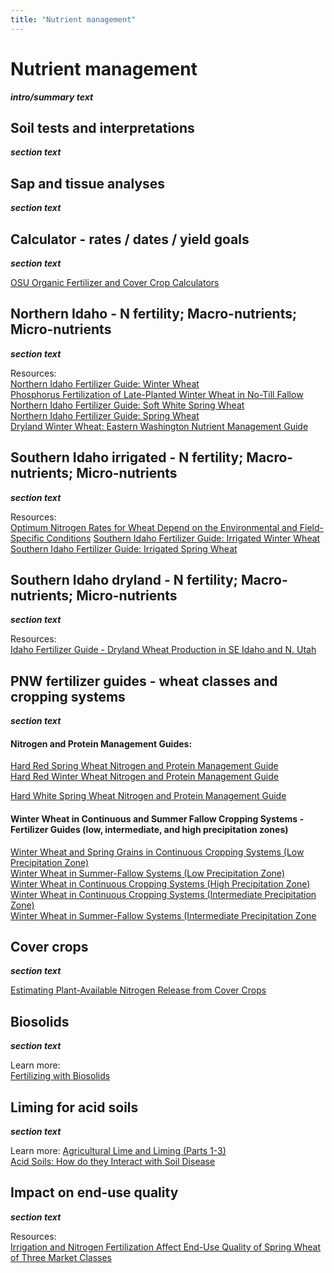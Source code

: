 ```yaml
---
title: "Nutrient management"
---
```


# Nutrient management
***intro/summary text***

## Soil tests and interpretations
***section text***

## Sap and tissue analyses
***section text***

## Calculator - rates / dates / yield goals
***section text***

[OSU Organic Fertilizer and Cover Crop Calculators](https://smallfarms.oregonstate.edu/calculator)  

## Northern Idaho - N fertility; Macro-nutrients; Micro-nutrients
***section text***

Resources:  
[Northern Idaho Fertilizer Guide: Winter Wheat](https://www.uidaho.edu/-/media/uidaho-responsive/files/extension/publications/cis/cis0453.pdf)  
[Phosphorus Fertilization of Late-Planted Winter Wheat in No-Till Fallow](https://extension.oregonstate.edu/catalog/pub/pnw-631-phosphorus-fertilization-late-planted-winter-wheat-no-till-fallow)  
[Northern Idaho Fertilizer Guide: Soft White Spring Wheat](https://www.uidaho.edu/-/media/UIdaho-Responsive/Files/Extension/publications/cis/cis1101.pdf)  
[Northern Idaho Fertilizer Guide: Spring Wheat](https://objects.lib.uidaho.edu/uiext/uiext30490.pdf)  
[Dryland Winter Wheat: Eastern Washington Nutrient Management Guide](https://pubs.extension.wsu.edu/dryland-winter-wheat-eastern-washington-nutrient-management-guide)  


## Southern Idaho irrigated - N fertility; Macro-nutrients; Micro-nutrients
***section text***

Resources:  
[Optimum Nitrogen Rates for Wheat Depend on the Environmental and Field-Specific Conditions](https://verso.uidaho.edu/esploro/outputs/newsletterArticle/Optimum-Nitrogen-Rates-for-Wheat-Depend/996749626401851)
[Southern Idaho Fertilizer Guide: Irrigated Winter Wheat](https://www.uidaho.edu/-/media/uidaho-responsive/files/extension/publications/cis/cis0373.pdf)  
[Southern Idaho Fertilizer Guide: Irrigated Spring Wheat](https://idahodocs.contentdm.oclc.org/digital/collection/p16293coll6/id/78702)  


## Southern Idaho dryland - N fertility; Macro-nutrients; Micro-nutrients
***section text***

Resources:  
[Idaho Fertilizer Guide - Dryland Wheat Production in SE Idaho and N. Utah](https://objects.lib.uidaho.edu/uiext/uiext30376.pdf)


## PNW fertilizer guides - wheat classes and cropping systems
***section text***

#### Nitrogen and Protein Management Guides:  
[Hard Red Spring Wheat Nitrogen and Protein Management Guide](https://s3-us-west-2.amazonaws.com/smallgrains.wsu.edu/uploads/2019/03/Hard-Red-Spring-Wheat-Nitrogen-and-Protein-Brief-from-the-WA-Grain-Commission.pdf)  
[Hard Red Winter Wheat Nitrogen and Protein Management Guide](https://wpcdn.web.wsu.edu/cahnrs/uploads/sites/16/Hard-Red-Winter-Wheat-Nitrogen-and-Protein-Brief-from-WA-Grain-Commission-2.pdf)

[Hard White Spring Wheat Nitrogen and Protein Management Guide](https://wpcdn.web.wsu.edu/cahnrs/uploads/sites/16/Hard-White-Spring-Wheat-Nitrogen-and-Protein-Brief-from-the-WA-Grain-Commission-1.pdf)

#### Winter Wheat in Continuous and Summer Fallow Cropping Systems - Fertilizer Guides (low, intermediate, and high precipitation zones)  
[Winter Wheat and Spring Grains in Continuous Cropping Systems (Low Precipitation Zone)](https://extension.oregonstate.edu/catalog/pub/fg-81-winter-wheat-spring-grains-continuous-cropping-systems-low-precipitation-zone)  
[Winter Wheat in Summer-Fallow Systems (Low Precipitation Zone)](https://extension.oregonstate.edu/catalog/pub/fg-80-winter-wheat-summer-fallow-systems-low-precipitation-zone-fertilizer-guide )  
[Winter Wheat in Continuous Cropping Systems (High Precipitation Zone)](https://extension.oregonstate.edu/catalog/pub/fg-84-winter-wheat-continuous-cropping-systems-high-precipitation-zone-fertilizer-guide)  
[Winter Wheat in Continuous Cropping Systems (Intermediate Precipitation Zone)](https://extension.oregonstate.edu/catalog/pub/fg-83-winter-wheat-continuous-cropping-systems-intermediate-precipitation-zone)  
[Winter Wheat in Summer-Fallow Systems (Intermediate Precipitation Zone](https://extension.oregonstate.edu/catalog/pub/fg-82-winter-wheat-summer-fallow-systems-intermediate-precipitation-zone-fertilizer)  


## Cover crops
***section text***

[Estimating Plant-Available Nitrogen Release from Cover Crops](https://extension.oregonstate.edu/catalog/pub/pnw-636-estimating-plant-available-nitrogen-release-cover-crops)


## Biosolids
***section text***

Learn more:  
[Fertilizing with Biosolids](https://extension.oregonstate.edu/catalog/pub/pnw-508-fertilizing-biosolids)


## Liming for acid soils
***section text***

Learn more:
[Agricultural Lime and Liming (Parts 1-3)](https://pubs.extension.wsu.edu/agriculture-lime-and-liming-part-1-introduction-to-agricultural-lime-and-liming-soil-acidification-series)  
[Acid Soils: How do they Interact with Soil Disease](https://pubs.extension.wsu.edu/acid-soils-how-do-they-interact-with-root-diseases-soil-acidification-series)  


## Impact on end-use quality
***section text***

Resources:  
[Irrigation and Nitrogen Fertilization Affect End-Use Quality of Spring Wheat of Three Market Classes](https://www.uidaho.edu/extension/publications/bul/bul957)  



